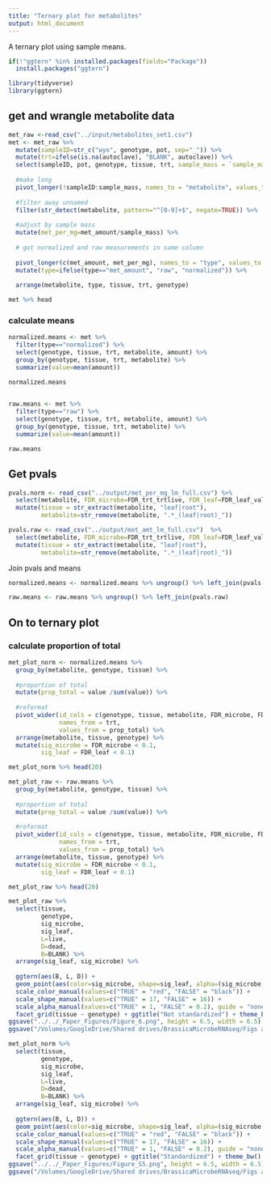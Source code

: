 ```yaml
---
title: "Ternary plot for metabolites"
output: html_document
---
```


A ternary plot using sample means.

```r
if(!"ggtern" %in% installed.packages(fields="Package"))
  install.packages("ggtern")
```

```r
library(tidyverse)
library(ggtern)
```

## get and wrangle metabolite data
```r
met_raw <-read_csv("../input/metabolites_set1.csv")
met <- met_raw %>% 
  mutate(sampleID=str_c("wyo", genotype, pot, sep="_")) %>%
  mutate(trt=ifelse(is.na(autoclave), "BLANK", autoclave)) %>%
  select(sampleID, pot, genotype, tissue, trt, sample_mass = `sample_mass mg`, !submission_number:concatenate)  %>%
  
  #make long
  pivot_longer(!sampleID:sample_mass, names_to = "metabolite", values_to = "met_amount") %>%
  
  #filter away unnamed
  filter(str_detect(metabolite, pattern="^[0-9]+$", negate=TRUE)) %>%
  
  #adjust by sample mass
  mutate(met_per_mg=met_amount/sample_mass) %>%
  
  # got normalized and raw measurements in same column
  
  pivot_longer(c(met_amount, met_per_mg), names_to = "type", values_to = "amount") %>%
  mutate(type=ifelse(type=="met_amount", "raw", "normalized")) %>%
  
  arrange(metabolite, type, tissue, trt, genotype)

met %>% head 
```

### calculate means

```r
normalized.means <- met %>%
  filter(type=="normalized") %>%
  select(genotype, tissue, trt, metabolite, amount) %>%
  group_by(genotype, tissue, trt, metabolite) %>%
  summarize(value=mean(amount))

normalized.means
  
```

```r
raw.means <- met %>%
  filter(type=="raw") %>%
  select(genotype, tissue, trt, metabolite, amount) %>%
  group_by(genotype, tissue, trt, metabolite) %>%
  summarize(value=mean(amount))

raw.means
```


## Get pvals 

```r
pvals.norm <- read_csv("../output/met_per_mg_lm_full.csv") %>%
  select(metabolite, FDR_microbe=FDR_trt_trtlive, FDR_leaf=FDR_leaf_value_scale) %>%
  mutate(tissue = str_extract(metabolite, "leaf|root"),
         metabolite=str_remove(metabolite, ".*_(leaf|root)_"))

pvals.raw <- read_csv("../output/met_amt_lm_full.csv")  %>%
  select(metabolite, FDR_microbe=FDR_trt_trtlive, FDR_leaf=FDR_leaf_value_scale) %>%
  mutate(tissue = str_extract(metabolite, "leaf|root"),
         metabolite=str_remove(metabolite, ".*_(leaf|root)_"))
```

Join pvals and means

```r
normalized.means <- normalized.means %>% ungroup() %>% left_join(pvals.norm)

raw.means <- raw.means %>% ungroup() %>% left_join(pvals.raw)
```


## On to ternary plot

### calculate proportion of total

```r
met_plot_norm <- normalized.means %>%
  group_by(metabolite, genotype, tissue) %>%
  
  #proportion of total
  mutate(prop_total = value /sum(value)) %>%
  
  #reformat
  pivot_wider(id_cols = c(genotype, tissue, metabolite, FDR_microbe, FDR_leaf), 
              names_from = trt, 
              values_from = prop_total) %>%
  arrange(metabolite, tissue, genotype) %>%
  mutate(sig_microbe = FDR_microbe < 0.1,
         sig_leaf = FDR_leaf < 0.1)

met_plot_norm %>% head(20)
```


```r
met_plot_raw <- raw.means %>%
  group_by(metabolite, genotype, tissue) %>%
  
  #proportion of total
  mutate(prop_total = value /sum(value)) %>%
  
  #reformat
  pivot_wider(id_cols = c(genotype, tissue, metabolite, FDR_microbe, FDR_leaf), 
              names_from = trt, 
              values_from = prop_total) %>%
  arrange(metabolite, tissue, genotype) %>%
  mutate(sig_microbe = FDR_microbe < 0.1,
         sig_leaf = FDR_leaf < 0.1)

met_plot_raw %>% head(20)
```

```r
met_plot_raw %>%
  select(tissue, 
         genotype, 
         sig_microbe,
         sig_leaf,
         L=live,
         D=dead,
         B=BLANK) %>%
  arrange(sig_leaf, sig_microbe) %>%
  
  ggtern(aes(B, L, D)) +
  geom_point(aes(color=sig_microbe, shape=sig_leaf, alpha=(sig_microbe|sig_leaf))) +
  scale_color_manual(values=c("TRUE" = "red", "FALSE" = "black")) +
  scale_shape_manual(values=c("TRUE" = 17, "FALSE" = 16)) +
  scale_alpha_manual(values=c("TRUE" = 1, "FALSE" = 0.2), guide = "none") +
  facet_grid(tissue ~ genotype) + ggtitle("Not standardized") + theme_bw() 
ggsave("../../_Paper_Figures/Figure_6.png", height = 6.5, width = 6.5)
ggsave("/Volumes/GoogleDrive/Shared drives/BrassicaMicrobeRNAseq/Figs and Tables/Figure_6.png", height = 6.5, width = 6.5)

```

```r
met_plot_norm %>%
  select(tissue, 
         genotype, 
         sig_microbe,
         sig_leaf,
         L=live,
         D=dead,
         B=BLANK) %>%
  arrange(sig_leaf, sig_microbe) %>%
  
  ggtern(aes(B, L, D)) +
  geom_point(aes(color=sig_microbe, shape=sig_leaf, alpha=(sig_microbe|sig_leaf))) +
  scale_color_manual(values=c("TRUE" = "red", "FALSE" = "black")) +
  scale_shape_manual(values=c("TRUE" = 17, "FALSE" = 16)) +
  scale_alpha_manual(values=c("TRUE" = 1, "FALSE" = 0.2), guide = "none") +
  facet_grid(tissue ~ genotype) + ggtitle("Standardized") + theme_bw() 
ggsave("../../_Paper_Figures/Figure_S5.png", height = 6.5, width = 6.5)
ggsave("/Volumes/GoogleDrive/Shared drives/BrassicaMicrobeRNAseq/Figs and Tables/Figure_S5.png", height = 6.5, width = 6.5)

```